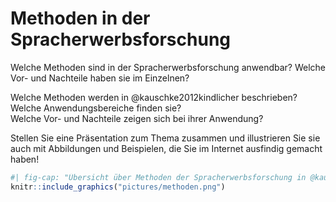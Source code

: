 # Methoden in der Spracherwerbsforschung {#sec-spracherwerb}

Welche Methoden sind in der Spracherwerbsforschung anwendbar? Welche Vor- und Nachteile haben sie im Einzelnen?

::: rmdrobot
Welche Methoden werden in @kauschke2012kindlicher beschrieben?\
Welche Anwendungsbereiche finden sie?\
Welche Vor- und Nachteile zeigen sich bei ihrer Anwendung?

Stellen Sie eine Präsentation zum Thema zusammen und illustrieren Sie sie auch mit Abbildungen und Beispielen, die Sie im Internet ausfindig gemacht haben!

```r
#| fig-cap: "Übersicht über Methoden der Spracherwerbsforschung in @kauschke2012kindlicher: 6 "
knitr::include_graphics("pictures/methoden.png")
```
:::
